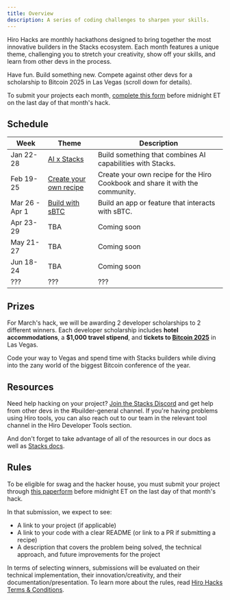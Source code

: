 ```yaml
---
title: Overview
description: A series of coding challenges to sharpen your skills.
---
```



Hiro Hacks are monthly hackathons designed to bring together the most innovative builders in the Stacks ecosystem. Each month features a unique theme, challenging you to stretch your creativity, show off your skills, and learn from other devs in the process.

Have fun. Build something new. Compete against other devs for a scholarship to Bitcoin 2025 in Las Vegas (scroll down for details).

To submit your projects each month, [complete this form](https://hirohacks25.paperform.co/) before midnight ET on the last day of that month's hack.

## Schedule

| Week | Theme | Description |
| --- | --- | --- |
| Jan 22-28 | [AI x Stacks](/stacks/hacks/archive/ai) | Build something that combines AI capabilities with Stacks. |
| Feb 19-25 | [Create your own recipe](/stacks/hacks/recipes) | Create your own recipe for the Hiro Cookbook and share it with the community. |
| Mar 26 - Apr 1 | [Build with sBTC](/stacks/hacks/build-with-sbtc) | Build an app or feature that interacts with sBTC. |
| Apr 23-29 | TBA | Coming soon |
| May 21-27 | TBA | Coming soon |
| Jun 18-24 | TBA | Coming soon |
| ??? | ??? | ??? |

## Prizes

For March's hack, we will be awarding 2 developer scholarships to 2 different winners. Each developer scholarship includes **hotel accommodations**, a **$1,000 travel stipend**, and **tickets to [Bitcoin 2025](https://b.tc/conference/2025)** in Las Vegas.

Code your way to Vegas and spend time with Stacks builders while diving into the zany world of the biggest Bitcoin conference of the year.

## Resources

Need help hacking on your project? [Join the Stacks Discord](https://stacks.chat) and get help from other devs in the #builder-general channel. If you're having problems using Hiro tools, you can also reach out to our team in the relevant tool channel in the Hiro Developer Tools section.

And don't forget to take advantage of all of the resources in our docs as well as [Stacks docs](https://docs.stacks.co/).

## Rules

To be eligible for swag and the hacker house, you must submit your project through [this paperform](https://hirohacks25.paperform.co/) before midnight ET on the last day of that month's hack.

In that submission, we expect to see:

- A link to your project (if applicable)
- A link to your code with a clear README (or link to a PR if submitting a recipe)
- A description that covers the problem being solved, the technical approach, and future improvements for the project

In terms of selecting winners, submissions will be evaluated on their technical implementation, their innovation/creativity, and their documentation/presentation. To learn more about the rules, read [Hiro Hacks Terms & Conditions](https://www.hiro.so/hiro-hacks-rules).
